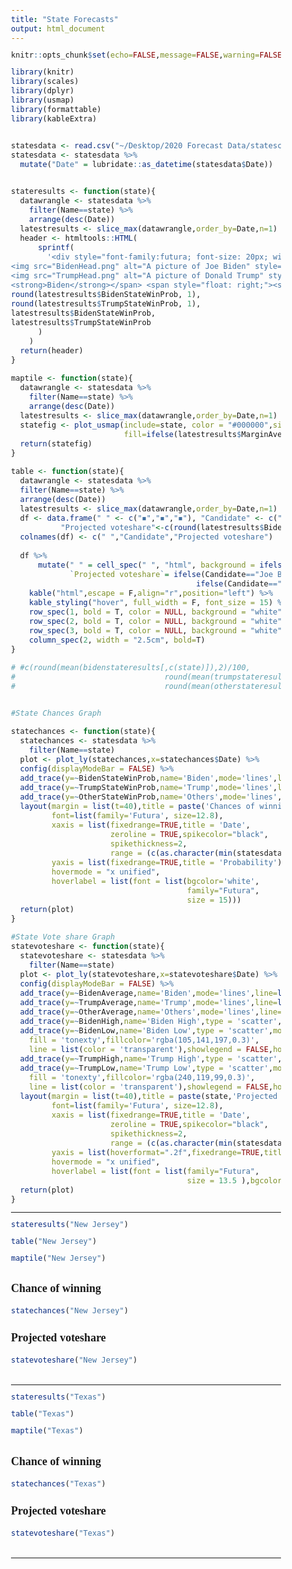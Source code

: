 ```yaml
---
title: "State Forecasts"
output: html_document
---
```

<style type="text/css">

body{ /* Normal  */
      font-size: 12px;
  }
td {  /* Table  */
  font-size: 15px;
  font-family: "Futura"
}
h1.title {
  font-size: 34px;
  font-family: "Futura";
}
h1 { /* Header 1 */
  font-size: 32.5px;
  font-weight: bold;
  font-family: "Futura";
}
h2 { /* Header 2 */
    font-size: 22px;
}
h3 { /* Header 3 */
  font-size: 18px;
  font-family: "Futura";
}
code.r{ /* Code block */
    font-size: 12px;
}
pre { /* Code block - determines code spacing between lines */
    font-size: 14px;
}


</style>

<style>
  .col2 {
    columns: 2 200px;         /* number of columns and width in pixels*/
    -webkit-columns: 2 200px; /* chrome, safari */
    -moz-columns: 2 200px;    /* firefox */
  }
  .col3 {
    columns: 3 100px;
    -webkit-columns: 3 100px;
    -moz-columns: 3 100px;
  }
</style>


```r
knitr::opts_chunk$set(echo=FALSE,message=FALSE,warning=FALSE)

```


```r
library(knitr)
library(scales)
library(dplyr)
library(usmap)
library(formattable)
library(kableExtra)


statesdata <- read.csv("~/Desktop/2020 Forecast Data/statescsv.csv")
statesdata <- statesdata %>%
  mutate("Date" = lubridate::as_datetime(statesdata$Date))


stateresults <- function(state){
  datawrangle <- statesdata %>%
    filter(Name==state) %>%
    arrange(desc(Date))
  latestresults <- slice_max(datawrangle,order_by=Date,n=1)
  header <- htmltools::HTML(
      sprintf(
        '<div style="font-family:futura; font-size: 20px; width: 700px; float: left;" id="Header">
<img src="BidenHead.png" alt="A picture of Joe Biden" style="width:75px;height:92px;float: left;"/>
<img src="TrumpHead.png" alt="A picture of Donald Trump" style="width:70px;height:92px;float: right;"/>
<strong>Biden</strong></span> <span style="float: right;"><strong>Trump</strong></span> <br /> <span style="font-size: 26px; color: #698dc5; float: left;"><strong>%s%%</strong></span> <span style="color: #f07763; font-size: 26px; float: right;"><strong>%s%%</strong></span><br clear="all" /> <span style="background: #698DC5; width: %s%%; float: left;">&nbsp;</span> <span style="background: #F07763; width: %s%%; float: right;">&nbsp;</span></div>',
round(latestresults$BidenStateWinProb, 1),
round(latestresults$TrumpStateWinProb, 1),
latestresults$BidenStateWinProb,
latestresults$TrumpStateWinProb
      )
    )
  return(header)
}

maptile <- function(state){
  datawrangle <- statesdata %>%
    filter(Name==state) %>%
    arrange(desc(Date))
  latestresults <- slice_max(datawrangle,order_by=Date,n=1)
  statefig <- plot_usmap(include=state, color = "#000000",size=1.15,
                         fill=ifelse(latestresults$MarginAverage<0,"#698DC5","#F07763"))
  return(statefig)
}

table <- function(state){
  datawrangle <- statesdata %>%
  filter(Name==state) %>%
  arrange(desc(Date))
  latestresults <- slice_max(datawrangle,order_by=Date,n=1)
  df <- data.frame(" " <- c("◾","◾","◾"), "Candidate" <- c("Joe Biden","Donald Trump","Others"),
           "Projected voteshare"<-c(round(latestresults$BidenAverage,2),round(latestresults$TrumpAverage,2),round(latestresults$OtherAverage,2)))
  colnames(df) <- c(" ","Candidate","Projected voteshare")
  
  df %>%
      mutate(" " = cell_spec(" ", "html", background = ifelse(Candidate=="Joe Biden", "#698DC5", ifelse(Candidate=="Donald Trump","#F07763","#cf9800"))),
             `Projected voteshare`= ifelse(Candidate=="Joe Biden",color_bar("#cdcefa")(`Projected voteshare`),
                                         ifelse(Candidate=="Donald Trump",color_bar("#fcc7c0")(`Projected voteshare`),color_bar("#f7e3ab")(`Projected voteshare`)))) %>%
    kable("html",escape = F,align="r",position="left") %>%
    kable_styling("hover", full_width = F, font_size = 15) %>%
    row_spec(1, bold = T, color = NULL, background = "white", align="r") %>%
    row_spec(2, bold = T, color = NULL, background = "white", align="r") %>%
    row_spec(3, bold = T, color = NULL, background = "white", align="r") %>%
    column_spec(2, width = "2.5cm", bold=T)
}

# #c(round(mean(bidenstateresults[,c(state)]),2)/100,
#                                 round(mean(trumpstateresults[,c(state)]),2)/100,
#                                 round(mean(otherstateresults[,c(state)]),2)/100))


#State Chances Graph

statechances <- function(state){
  statechances <- statesdata %>%
    filter(Name==state)
  plot <- plot_ly(statechances,x=statechances$Date) %>%
  config(displayModeBar = FALSE) %>%
  add_trace(y=~BidenStateWinProb,name='Biden',mode='lines',line=list(color='rgb(105,141,197)',width=2.84)) %>%
  add_trace(y=~TrumpStateWinProb,name='Trump',mode='lines',line=list(color='rgb(240,119,99)',width=2.84)) %>%
  add_trace(y=~OtherStateWinProb,name='Others',mode='lines',line=list(color='rgb(207,152,0)',width=2.84)) %>%
  layout(margin = list(t=40),title = paste('Chances of winning',state,'over time'),
         font=list(family='Futura', size=12.8),
         xaxis = list(fixedrange=TRUE,title = 'Date',
                      zeroline = TRUE,spikecolor="black",
                      spikethickness=2,
                      range = (c(as.character(min(statesdata$Date)),"2020-08-04 00:38:14"))),
         yaxis = list(fixedrange=TRUE,title = 'Probability'),
         hovermode = "x unified",
         hoverlabel = list(font = list(bgcolor='white',
                                       family="Futura",
                                       size = 15)))
  return(plot)
}

#State Vote share Graph
statevoteshare <- function(state){
  statevoteshare <- statesdata %>%
    filter(Name==state)
  plot <- plot_ly(statevoteshare,x=statevoteshare$Date) %>%
  config(displayModeBar = FALSE) %>%
  add_trace(y=~BidenAverage,name='Biden',mode='lines',line=list(color='rgb(105,141,197)',width=2.84),hoverinfo="y") %>%
  add_trace(y=~TrumpAverage,name='Trump',mode='lines',line=list(color='rgb(240,119,99)',width=2.84),hoverinfo="y") %>%
  add_trace(y=~OtherAverage,name='Others',mode='lines',line=list(color='rgb(207,152,0)',width=2.84),hoverinfo="y") %>%
  add_trace(y=~BidenHigh,name='Biden High',type = 'scatter',mode='lines',line = list(color = 'transparent'),showlegend = FALSE,hoverinfo='none') %>%
  add_trace(y=~BidenLow,name='Biden Low',type = 'scatter',mode='lines',
    fill = 'tonexty',fillcolor='rgba(105,141,197,0.3)',
    line = list(color = 'transparent'),showlegend = FALSE,hoverinfo='none') %>%
  add_trace(y=~TrumpHigh,name='Trump High',type = 'scatter',mode='lines',line = list(color = 'transparent'),showlegend = FALSE,hoverinfo='none') %>%
  add_trace(y=~TrumpLow,name='Trump Low',type = 'scatter',mode='lines',
    fill = 'tonexty',fillcolor='rgba(240,119,99,0.3)',
    line = list(color = 'transparent'),showlegend = FALSE,hoverinfo='none') %>%
  layout(margin = list(t=40),title = paste(state,'Projected voteshare over time'),
         font=list(family='Futura', size=12.8),
         xaxis = list(fixedrange=TRUE,title = 'Date',
                      zeroline = TRUE,spikecolor="black",
                      spikethickness=2,
                      range = (c(as.character(min(statesdata$Date)),"2020-08-04 00:38:14"))),
         yaxis = list(hoverformat=".2f",fixedrange=TRUE,title = 'Probability'),
         hovermode = "x unified",
         hoverlabel = list(font = list(family="Futura",
                                       size = 13.5 ),bgcolor='white'))
  return(plot)
}

```

---

```r
stateresults("New Jersey")
```
<div class = "row">
<div class = "col-md-6">
```r
table("New Jersey")
```

</div>

<div class = "col-md-6">
```r
maptile("New Jersey")
```

</div>
</div>

##  {.tabset .tabset-fade .tabset-pills}

### Chance of winning

```r
statechances("New Jersey")
```

### Projected voteshare

```r
statevoteshare("New Jersey")
```

##

---

```r
stateresults("Texas")
```
<div class = "row">
<div class = "col-md-6">
```r
table("Texas")
```

</div>

<div class = "col-md-6">
```r
maptile("Texas")
```

</div>
</div>

##  {.tabset .tabset-fade .tabset-pills}

### Chance of winning

```r
statechances("Texas")
```

### Projected voteshare

```r
statevoteshare("Texas")
```

##

---
